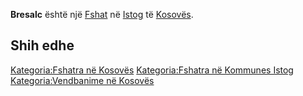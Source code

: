 {{Fshat në Kosovës
 | Emri                = Bresalc
| sqi_N_name = Bresalc
| sqi_N_FULL_NAME_RO = Bresalc
| sqi_N_FULL_NAME_ND_RO = Bresalc
| sqi_N_SORT_NAME_RG = BRESALC
| sqi_N_FULL_NAME_RG = Bresalc
| sqi_N_FULL_NAME_ND_RG = Bresalc
| sqi_V_name = Bresalci
| sqi_V_FULL_NAME_RO = Bresalci Bresallc Brasalc
| sqi_V_FULL_NAME_ND_RO = Bresalci Bresallc Brasalc
| sqi_V_SORT_NAME_RG = BRESALCI BRESALLC BRASALC
| sqi_V_FULL_NAME_RG = Bresalci Bresallc Brasalc
| sqi_V_FULL_NAME_ND_RG = Bresalci Bresallc Brasalc
| srp_N_name = Brasaljce
| srp_N_FULL_NAME_RO = Brasaljce
| srp_N_FULL_NAME_ND_RO = Brasaljce
| srp_N_SORT_NAME_RG = BRASALJCE
| srp_N_FULL_NAME_RG = Brasaljce
| srp_N_FULL_NAME_ND_RG = Brasaljce
| srp_NS_name = Брасаљце
| srp_NS_FULL_NAME_RO = Брасаљце
| srp_NS_FULL_NAME_ND_RO = Брасаљце
| srp_NS_SORT_NAME_RG = БРАСАЉЦЕ
| srp_NS_FULL_NAME_RG = Брасаљце
| srp_NS_FULL_NAME_ND_RG = Брасаљце
| srp_V_name = Bresaljce
| srp_V_FULL_NAME_RO = Bresaljce
| srp_V_FULL_NAME_ND_RO = Bresaljce
| srp_V_SORT_NAME_RG = BRESALJCE
| srp_V_FULL_NAME_RG = Bresaljce
| srp_V_FULL_NAME_ND_RG = Bresaljce
| std_V_name = Bresaic
| std_V_FULL_NAME_RO = Bresaic
| std_V_FULL_NAME_ND_RO = Bresaic
| std_V_SORT_NAME_RG = BRESAIC
| std_V_FULL_NAME_RG = Bresaic
| std_V_FULL_NAME_ND_RG = Bresaic

 | Emri (Rasa dhanore) = 
 | Figura              = 
 | Shteti              = Kosovo
 | Komuna              = Istog
 | Kodi postar         = 
 | Sipërfaqja          = 

 | Popullsia           = 

 | Regj. i popullsisë  = 
 | Dend. e popullsisë  = 
 | Faqja zyrtare       = 
 <!--- Koordinatat ----> 
 | Gjerësia            = 42.50152
 | Gjatësia            = 21.404314
 | Lartësia            = 
}}
'''Bresalc''' është një [[Fshat]] në [[Istog]] të [[Kosovës]].

<!-- == Gjeografia == -->
<!-- == Historia == -->
<!-- == Demografia == -->
== Shih edhe ==
{{Komuna Istog}}
{{Kosovo-Administrata-Cung}}

[[Kategoria:Fshatra në Kosovës]]
[[Kategoria:Fshatra në Kommunes Istog]]
[[Kategoria:Vendbanime në Kosovës]]